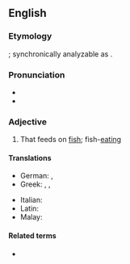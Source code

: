 ==English==

===Etymology===
{{bor|en|la|piscivorus}}; synchronically analyzable as {{af|en|piscivore|-ous}}.

===Pronunciation===
* {{IPA|/pɪˈsɪvəɹəs/|lang=en}}<!-- generated by [[Template:X2IPA]] -->
* {{hyph|pis|civ|o|rous|lang=en}}

===Adjective===
{{en-adj}}

# {{lb|en|chiefly|of birds}} That feeds on [[fish]]; fish-[[eating]]

====Translations====
{{trans-top|fish}}
* German: {{t+|de|fischfressend}}, {{t|de|piscivor}}
* Greek: {{t+|el|ιχθυοβόρος|sc=Grek}}, {{t+|el|ιχθυοφάγος|sc=Grek}}, {{t+|el|ψαροφάγος|sc=Grek}}
{{trans-mid}}
* Italian: {{t|it|piscivoro}}
* Latin: {{t|la|piscivorus}}
* Malay: {{t|ms|pisivor}}
{{trans-bottom}}

====Related terms====
* {{l|en|piscivore}}